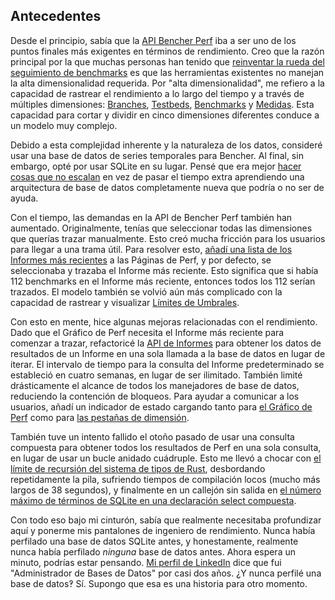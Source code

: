## Antecedentes

Desde el principio, sabía que la [API Bencher Perf][perf query]
iba a ser uno de los puntos finales más exigentes en términos de rendimiento.
Creo que la razón principal por la que muchas personas han tenido que [reinventar la rueda del seguimiento de benchmarks][prior art]
es que las herramientas existentes no manejan la alta dimensionalidad requerida.
Por "alta dimensionalidad", me refiero a la capacidad de rastrear el rendimiento a lo largo del tiempo y a través de múltiples dimensiones:
[Branches][branch], [Testbeds][testbed], [Benchmarks][benchmarks] y [Medidas][measures].
Esta capacidad para cortar y dividir en cinco dimensiones diferentes conduce a un modelo muy complejo.

Debido a esta complejidad inherente y la naturaleza de los datos,
consideré usar una base de datos de series temporales para Bencher.
Al final, sin embargo, opté por usar SQLite en su lugar.
Pensé que era mejor [hacer cosas que no escalan][do things that dont scale]
en vez de pasar el tiempo extra aprendiendo una arquitectura de base de datos completamente nueva que podría o no ser de ayuda.

Con el tiempo, las demandas en la API de Bencher Perf también han aumentado.
Originalmente, tenías que seleccionar todas las dimensiones que querías trazar manualmente.
Esto creó mucha fricción para los usuarios para llegar a una trama útil.
Para resolver esto, [añadí una lista de los Informes más recientes][github issue 133] a las Páginas de Perf,
y por defecto, se seleccionaba y trazaba el Informe más reciente.
Esto significa que si había 112 benchmarks en el Informe más reciente, entonces todos los 112 serían trazados.
El modelo también se volvió aún más complicado con la capacidad de rastrear y visualizar [Límites de Umbrales][thresholds].

Con esto en mente, hice algunas mejoras relacionadas con el rendimiento.
Dado que el Gráfico de Perf necesita el Informe más reciente para comenzar a trazar,
refactoricé la [API de Informes][reports api] para obtener los datos de resultados de un Informe en una sola llamada a la base de datos en lugar de iterar.
El intervalo de tiempo para la consulta del Informe predeterminado se estableció en cuatro semanas, en lugar de ser ilimitado.
También limité drásticamente el alcance de todos los manejadores de base de datos, reduciendo la contención de bloqueos.
Para ayudar a comunicar a los usuarios, añadí un indicador de estado cargando tanto para [el Gráfico de Perf][bencher v0317] como para [las pestañas de dimensión][bencher v045].

También tuve un intento fallido el otoño pasado de usar una consulta compuesta para obtener todos los resultados de Perf en una sola consulta,
en lugar de usar un bucle anidado cuádruple.
Esto me llevó a chocar con [el límite de recursión del sistema de tipos de Rust][recusion limit],
desbordando repetidamente la pila,
sufriendo tiempos de compilación locos (mucho más largos de 38 segundos),
y finalmente en un callejón sin salida en [el número máximo de términos de SQLite en una declaración select compuesta][sqlite limits].

Con todo eso bajo mi cinturón, sabía que realmente necesitaba profundizar aquí
y ponerme mis pantalones de ingeniero de rendimiento.
Nunca había perfilado una base de datos SQLite antes,
y honestamente, realmente nunca había perfilado _ninguna_ base de datos antes.
Ahora espera un minuto, podrías estar pensando.
[Mi perfil de LinkedIn][linkedin epompeii] dice que fui "Administrador de Bases de Datos" por casi dos años.
¿Y nunca perfilé una base de datos‽
Sí. Supongo que esa es una historia para otro momento.

[do things that dont scale]: https://paulgraham.com/ds.html
[github issue 133]: https://github.com/bencherdev/bencher/issues/133
[recusion limit]: https://doc.rust-lang.org/reference/attributes/limits.html#the-recursion_limit-attribute
[sqlite limits]: https://www.sqlite.org/limits.html
[linkedin epompeii]: https://www.linkedin.com/in/epompeii/

[perf query]: /es/docs/api/projects/perf/#get-v0projectsprojectperf
[prior art]: /es/docs/reference/prior-art/#benchmark-tracking-tools
[branch]: /es/docs/explanation/benchmarking/#branch
[testbed]: /es/docs/explanation/benchmarking/#testbed
[benchmarks]: /es/docs/explanation/benchmarking/#benchmarks
[measures]: /es/docs/explanation/benchmarking/#measures
[thresholds]: /es/docs/explanation/thresholds/
[reports api]: /es/docs/api/projects/reports/#get-v0projectsprojectreports
[bencher v0317]: /es/docs/reference/changelog/#v0317
[bencher v045]: /es/docs/reference/changelog/#v045